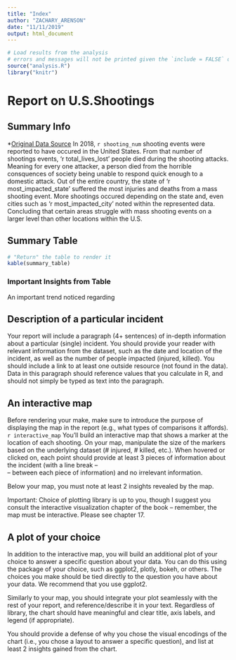 ```yaml
---
title: "Index"
author: "ZACHARY_ARENSON"
date: "11/11/2019"
output: html_document
---
```


```r
# Load results from the analysis
# errors and messages will not be printed given the `include = FALSE` option
source("analysis.R")
library("knitr")
```
# Report on U.S.Shootings

## Summary Info

*[Original Data Source](https://www.gunviolencearchive.org/reports/mass-shooting)
In 2018, `r shooting_num` shooting events were reported to have occured in the United States. From that number of shootings events, 'r total_lives_lost' people died during the shooting attacks. Meaning for every one attacker, a person died from the horrible consquences of society being unable to respond quick enough to a domestic attack. Out of the entire country, the state of 'r most_impacted_state' suffered the most injuries and deaths from a mass shooting event. More shootings occured depending on the state and, even cities such as 'r most_impacted_city' noted within the represented data. Concluding that certain areas struggle with mass shooting events on a larger level than other locations within the U.S. 

## Summary Table
```r
# "Return" the table to render it
kable(summary_table)
```

### Important Insights from Table
An important trend noticed regarding

## Description of a particular incident
Your report will include a paragraph (4+ sentences) of in-depth information about a particular (single) incident. You should provide your reader with relevant information from the dataset, such as the date and location of the incident, as well as the number of people impacted (injured, killed). You should include a link to at least one outside resource (not found in the data). Data in this paragraph should reference values that you calculate in R, and should not simply be typed as text into the paragraph.

## An interactive map
Before rendering your make, make sure to introduce the purpose of displaying the map in the report (e.g., what types of comparisons it affords).
`r interactive_map`
You'll build an interactive map that shows a marker at the location of each shooting. On your map, manipulate the size of the markers based on the underlying dataset (# injured, # killed, etc.). When hovered or clicked on, each point should provide at least 3 pieces of information about the incident (with a line break -- <br> -- between each piece of information) and no irrelevant information.

Below your map, you must note at least 2 insights revealed by the map.

Important: Choice of plotting library is up to you, though I suggest you consult the interactive visualization chapter of the book -- remember, the map must be interactive.  Please see chapter 17. 

## A plot of your choice
In addition to the interactive map, you will build an additional plot of your choice to answer a specific question about your data. You can do this using the package of your choice, such as ggplot2, plotly, bokeh, or others. The choices you make should be tied directly to the question you have about your data.  We recommend that you use ggplot2. 

Similarly to your map, you should integrate your plot seamlessly with the rest of your report, and reference/describe it in your text. Regardless of library, the chart should have meaningful and clear title, axis labels, and legend (if appropriate). 

You should provide a defense of why you chose the visual encodings of the chart (i.e., you chose a layout to answer a specific question), and list at least 2 insights gained from the chart.